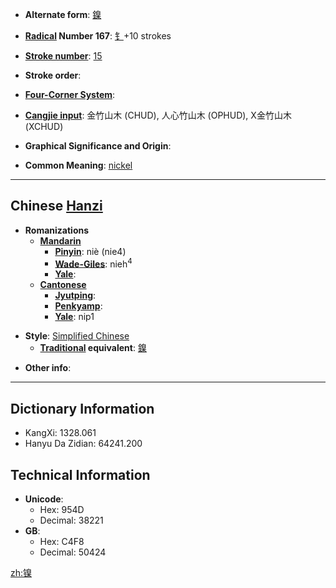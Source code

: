 * '''Alternate form''': [[鎳]]

* '''[[Wiktionary:Chinese radical index| Radical]] Number 167''': [[Wiktionary:Chinese radical index 钅|钅]]+10 strokes

* '''[[Wiktionary:Chinese total strokes index|Stroke number]]''': [[Wiktionary:Chinese total strokes index 15|15]]

* '''Stroke order''': 

* '''[[Wiktionary:Chinese four corner index|Four-Corner System]]''': 

* '''[[Wiktionary:Chinese Cangjie index|Cangjie input]]''': 金竹山木 (CHUD), 人心竹山木 (OPHUD), X金竹山木 (XCHUD)

* '''Graphical Significance and Origin''': 

* '''Common Meaning''': [[nickel]]

----

== Chinese [[Hanzi]] ==

* '''Romanizations'''
** '''[[Mandarin]]'''
*** '''[[Pinyin]]''': niè (nie4)
*** '''[[Wade-Giles]]''': nieh<sup>4</sup>
*** '''[[Yale]]''': 
** '''[[Cantonese]]'''
*** '''[[Jyutping]]''':
*** '''[[Penkyamp]]''': 
*** '''[[Yale]]''': nip1

* '''Style''': [[Simplified Chinese]] 
** '''[[Traditional Chinese|Traditional]] equivalent''': [[鎳]]

* '''Other info''': 

----

== Dictionary Information ==

* KangXi: 1328.061
* Hanyu Da Zidian: 64241.200

== Technical Information ==

* '''Unicode''':
** Hex: 954D
** Decimal: 38221
* '''GB''':
** Hex: C4F8
** Decimal: 50424

[[zh:镍]]